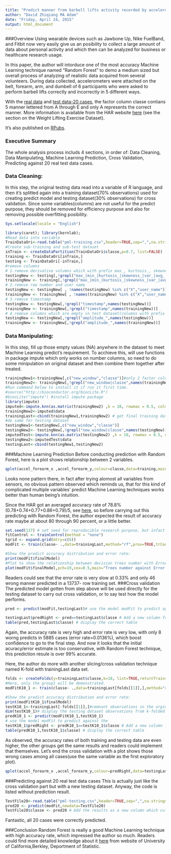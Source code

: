 ```yaml
---
title: "Predict manner from barbell lifts activity recorded by accelerometers"
author: "David Zhiqiang MA Adam"
date: "Friday, April 24, 2015"
output: html_document
---
```

###Overview
Using wearable devices such as Jawbone Up, Nike FuelBand, and Fitbit now very easily give us an posibility to collect a large amount of data about personal activity and which then can be analyzed for business or healthcare research usage.
  
In this paper, the author will intorduce one of the most accuracy Machine Learning technique named "Random Forest" to demo a medium sized but overall process of analyzing of realistic data acquired from several volunteers. During data collected, accelerometers were attached on the belt, forearm, arm, and dumbell of 6 participants who were asked to perform barbell lifts correctly and incorrectly in 5 different ways.

With the [real data](https://d396qusza40orc.cloudfront.net/predmachlearn/pml-training.csv) and [test data-20 cases](https://d396qusza40orc.cloudfront.net/predmachlearn/pml-testing.csv), the factor column classe contians 5 manner lettered from A through E and only A represents the correct manner. More information is available from the HAR  website [here](http://groupware.les.inf.puc-rio.br/har) (see the section on the Weight Lifting Exercise Dataset).

It's also published on [RPubs](http://rpubs.com/DavidMzq/76178).
  
### Executive Summary
The whole analysis process includs 4 sections, in order of: Data Cleaning, Data Manipulating, Machine Learning Prediction, Cross Validation, Predicting against 20 real test data cases. 

### Data Cleaning:
In this step, the original testing data read into a variable of R language, and then it's splitted again into a training dataset(70% observations) used for creating predict model and testing dataset(30% observations) for cross validation.
Since some variables(columns) are not useful for the predict purpose, they should be removed for efficiency purpose and also for removing possible overfitting posibility.

```r
Sys.setlocale(locale = "English")
```
```r
library(caret); library(kernlab);
#Read data into variable
TrainDataOri<-read.table("pml-training.csv",header=TRUE,sep=",",na.strings="NA")
#Create sub-training and sub-test dataset
inTrain <- createDataPartition(TrainDataOri$classe,p=0.7, list=FALSE)
training <- TrainDataOri[inTrain,]
testing <- TrainDataOri[-inTrain,]
#remove columns
# 1.remove derivative volumns which with prefix max_, kurtosis_, skewness_, min_, var_, avg_, stddev_
testingNew <- testing[,!grepl("max_|min_|kurtosis_|skewness_|var_|avg_|stddev_",names(testing))]
trainingNew <- training[,!grepl("max_|min_|kurtosis_|skewness_|var_|avg_|stddev_",names(training))]
# 2.remove row number and user name
testingNew <- testingNew[ , !names(testingNew) %in% c("X","user_name")]
trainingNew <- trainingNew[ , !names(trainingNew) %in% c("X","user_name")]
# 3.remove timestamp
testingNew <- testingNew[,!grepl("timestamp",names(testingNew))]
trainingNew <- trainingNew[,!grepl("timestamp",names(trainingNew))]
# 4.remove columns which are empty in test dataset(columns with prefix amplitude), avoiding unnecessary unmatching occur.
testingNew <- testingNew[,!grepl("amplitude_",names(testingNew))]
trainingNew <- trainingNew[,!grepl("amplitude_",names(trainingNew))]
```  
### Data Manipulating:
In this step, fill up those empty values (NA) anywhere in the dataset to meet Machine Learning predict's requirement. To acchieve this, will use functions in package impute which only works on number columns, so need to do some minipulation on original dataset and then combine them together after treated.
```r
trainingNew1<-trainingNew[,c("new_window","classe")]#only 2 factor columns in the new matrix trainingNew1
trainingNew2<- trainingNew[,!grepl("new_window|classe",names(trainingNew))] #all other numeric columns into trainingNew2 which will be treated via imputaing.
#Run command below to install it if run it first time.
#source("http://bioconductor.org/biocLite.R")
#biocLite("impute") #install impute package
library(impute)
imputed<-impute.knn(as.matrix(trainingNew2) ,k = 10, rowmax = 0.5, colmax = 0.99, maxp = 1500)
trainingNew2<-imputed$data
trainingLast<-cbind(trainingNew1,trainingNew2) # get final training dataset trainingLast
#do same for testing dataset
testingNew1<-testingNew[,c("new_window","classe")]
testingNew2<- testingNew[,!grepl("new_window|classe",names(testingNew))] 
imputedTest<-impute.knn(as.matrix(testingNew2) ,k = 10, rowmax = 0.5, colmax = 0.99, maxp = 1500)
testingNew2<-imputedTest$data
testingLast<-cbind(testingNew1,testingNew2)
```  
###Machine Learning Prediction
Before conducting prediction with Random Forest, here is a plot shows relationship between 2 variables.
```r
qplot(accel_forearm_x ,accel_forearm_y,colour=classe,data=training,main="Predictor with Manner")
```
  
Looks none pattern there, in fact after trying alomost all variables from sensors, no obvious pattern observed which reminds us, that for this kind of complicated multiple variables' predict Machine Learning techniques works better than human being's intuition.

Since the HAR got an averaged accuracy rate of 78.8% (0.78+0.74+0.77+0.86+0.79)/5, see [here](http://groupware.les.inf.puc-rio.br/har), so before carrying out this predicting with Random Forest, the author expected the result of accuracy rate maybe at about 80 through 90 percent, or a little better.
```r
set.seed(137) # set seed for reproducible research purpose, but infact it doesn't work with this prediction for some random calculation occur.
fitControl <- trainControl(method = "none")
tgrid <- expand.grid(mtry=c(6))
modFit <- train(classe~ .,data=trainingLast,method="rf",prox=TRUE,trControl = fitControl, tuneGrid=tgrid) #method="rf" represents "Random forest" used.

#Show the predict accuracy distribution and error rate:
print(modFit$finalModel)
#Plot to show the relationship between decision trees number with Error rate.
plot(modFit$finalModel,pch=19,cex=0.5,main="Trees number against Error Rate")
```  

Readers could see that the error rate is very slow at 0.33% and only 46 wrong manner predicted in a 13737- row training set.
###Cross validation
The predicted model gotten from step above will be used directly for the testing dataset to carry out cross validation, or to say test how the model performs.

```r
pred <- predict(modFit,testingLast)# use the model modFit to predict against testing data.
```
```r
testingLast$predRight <- pred==testingLast$classe # Add a new column for correct predicted cases
table(pred,testingLast$classe) # display the correct table
```  
Again, the accuracy rate is very high and error rate is very low, with only 8 worng predicts in 5885 cases (error rate=0.0136%), which boost confidence to go to the final step. And now it looks that the initial acuracy/error estimate is too conservative, with Random Forest technique, this prediction resule is over 99% accurate.

Here, the author do more with another slicing/cross validation technique named K-fold with trainingLast data set.
```r
folds <- createFolds(y=trainingLast$classe,k=10, list=TRUE,returnTrain=TRUE) #get returned dataset for sub-training, K=10 means slicing trainingLast into 10 sub-groups and will take each of these groups as testing set one by one. 
#Here, only the group1 will be demonstrated.
modFitK10_1 <- train(classe~ .,data=trainingLast[folds[[1]],],method="rf",prox=TRUE,trControl = fitControl, tuneGrid=tgrid) #predict on the first group(9/10 observations) 

#Show the predict accuracy distribution and error rate:
print(modFitK10_1$finalModel)
testK10_1<-trainingLast[-folds[[1]],]#remnant observations in the orginal training dataset(trainingLast) to be testing data.
dim(testK10_1)# display the testing dataset observations from k-folded steps.
predK10_1 <- predict(modFitK10_1,testK10_1)
# use the model modFit to predict against the 
testK10_1$predRight <- predK10_1==testK10_1$classe # Add a new column for correct predicted cases
table(predK10_1,testK10_1$classe) # display the correct table
```
As observed, the accuracy rates of both training and testing data are even higher, the other groups get the same results and readers could implement that themselves.
Let's end the cross validation with a plot shows those wrong cases among all cases(use the same variable as the first exploratory plot).
```r
qplot(accel_forearm_x ,accel_forearm_y,colour=predRight,data=testingLast,main="newdata Predictions")
```

###Predicting against 20 real test data cases
This is actually just like the cross validation part but with a new testing dataset. Anyway, the code is listed without prediction result.
```r
TestFile20<-read.table("pml-testing.csv",header=TRUE,sep=",",na.strings="NA")
pred20 <- predict(modFit,newdata=TestFile20)
TestFile20$classe <- pred20 # Add the results as a new column which culd be compared with real values.
``` 
Fantastic, all 20 cases were correctly predicted.  

###Conclusion
Random Forest is really a good Machine Learning technique with high accuracy rate, which impressed the author so much. Readers could find more detailed knowledge about it [here](http://www.stat.berkeley.edu/~breiman/RandomForests/cc_home.htm) from website of University of California,Berkley, Deportment of Statistic.

